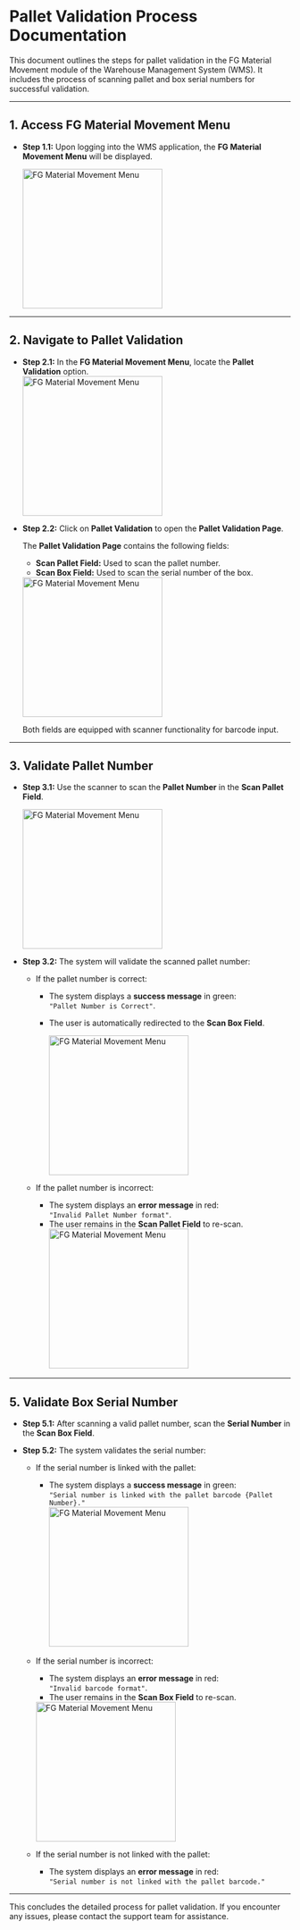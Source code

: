 # Pallet Validation Process Documentation

This document outlines the steps for pallet validation in the FG Material Movement module of the Warehouse Management System (WMS). It includes the process of scanning pallet and box serial numbers for successful validation.

---

## 1. Access FG Material Movement Menu

- **Step 1.1:** Upon logging into the WMS application, the **FG Material Movement Menu** will be displayed.  

  <img src="/DOCS_IMAGE/hht-pallet-validation/image0.jpeg" alt="FG Material Movement Menu" width="250px"/>
 
---

## 2. Navigate to Pallet Validation

- **Step 2.1:** In the **FG Material Movement Menu**, locate the **Pallet Validation** option.  
  <img src="/DOCS_IMAGE/hht-pallet-validation/image1.jpeg" alt="FG Material Movement Menu" width="250px"/>

- **Step 2.2:** Click on **Pallet Validation** to open the **Pallet Validation Page**.  

  The **Pallet Validation Page** contains the following fields:  
    - **Scan Pallet Field:** Used to scan the pallet number.  
    - **Scan Box Field:** Used to scan the serial number of the box.  
  <img src="/DOCS_IMAGE/hht-pallet-validation/image3.jpeg" alt="FG Material Movement Menu" width="250px"/>

  Both fields are equipped with scanner functionality for barcode input.

---

## 3. Validate Pallet Number

- **Step 3.1:** Use the scanner to scan the **Pallet Number** in the **Scan Pallet Field**.

  <img src="/DOCS_IMAGE/hht-pallet-validation/image4.jpeg" alt="FG Material Movement Menu" width="250px"/>

- **Step 3.2:** The system will validate the scanned pallet number:  
  - If the pallet number is correct:  
    - The system displays a **success message** in green:  
      `"Pallet Number is Correct"`.  
    - The user is automatically redirected to the **Scan Box Field**.  

      <img src="/DOCS_IMAGE/hht-pallet-validation/image5.jpeg" alt="FG Material Movement Menu" width="250px"/>

  - If the pallet number is incorrect:  
    - The system displays an **error message** in red:  
      `"Invalid Pallet Number format"`.  
    - The user remains in the **Scan Pallet Field** to re-scan.  
      <img src="/DOCS_IMAGE/hht-pallet-validation/image6.jpeg" alt="FG Material Movement Menu" width="250px"/>

---

## 5. Validate Box Serial Number

- **Step 5.1:** After scanning a valid pallet number, scan the **Serial Number** in the **Scan Box Field**.  

- **Step 5.2:** The system validates the serial number:  
  - If the serial number is linked with the pallet:  
    - The system displays a **success message** in green:  
      `"Serial number is linked with the pallet barcode {Pallet Number}."`  
      <img src="/DOCS_IMAGE/hht-pallet-validation/image9.png" alt="FG Material Movement Menu" width="250px"/>

  - If the serial number is incorrect:  
    - The system displays an **error message** in red:  
      `"Invalid barcode format"`.  
    - The user remains in the **Scan Box Field** to re-scan.  
     <img src="/DOCS_IMAGE/hht-pallet-validation/image8.jpeg" alt="FG Material Movement Menu" width="250px"/>

  - If the serial number is not linked with the pallet:  
    - The system displays an **error message** in red:  
      `"Serial number is not linked with the pallet barcode."`  


---


This concludes the detailed process for pallet validation. If you encounter any issues, please contact the support team for assistance.
